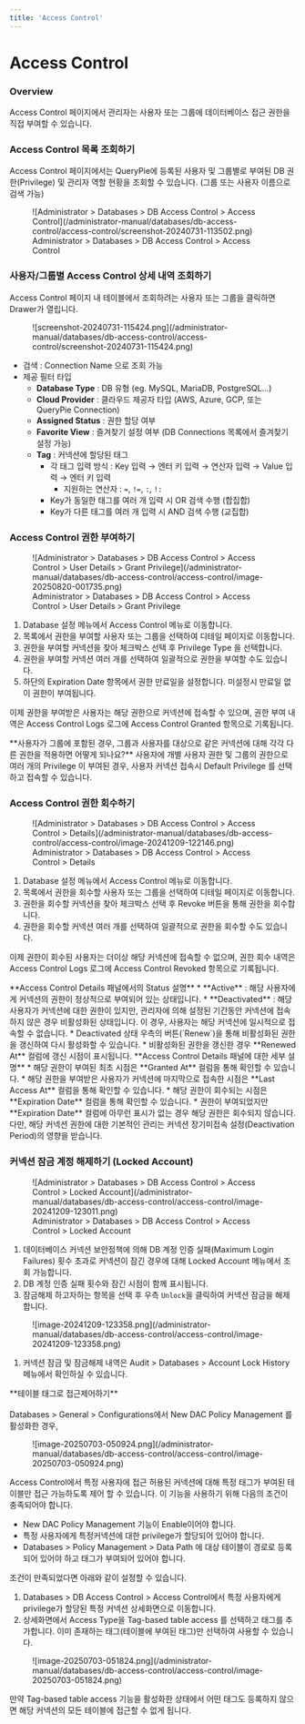 ```yaml
---
title: 'Access Control'
---
```



# Access Control

### Overview

Access Control 페이지에서 관리자는 사용자 또는 그룹에 데이터베이스 접근 권한을 직접 부여할 수 있습니다.


### Access Control 목록 조회하기

Access Control 페이지에서는 QueryPie에 등록된 사용자 및 그룹별로 부여된 DB 권한(Privilege) 및 관리자 역할 현황을 조회할 수 있습니다. (그룹 또는 사용자 이름으로 검색 가능)

<figure data-layout="center" data-align="center">
![Administrator &gt; Databases &gt; DB Access Control &gt; Access Control](/administrator-manual/databases/db-access-control/access-control/screenshot-20240731-113502.png)
<figcaption>
Administrator &gt; Databases &gt; DB Access Control &gt; Access Control
</figcaption>
</figure>


### 사용자/그룹별 Access Control 상세 내역 조회하기

Access Control 페이지 내 테이블에서 조회하려는 사용자 또는 그룹을 클릭하면 Drawer가 열립니다.

<figure data-layout="center" data-align="center">
![screenshot-20240731-115424.png](/administrator-manual/databases/db-access-control/access-control/screenshot-20240731-115424.png)
</figure>

* 검색 : Connection Name 으로 조회 가능
* 제공 필터 타입
    *  **Database Type** : DB 유형 (eg. MySQL, MariaDB, PostgreSQL…)
    *  **Cloud Provider** : 클라우드 제공자 타입 (AWS, Azure, GCP, 또는 QueryPie Connection)
    *  **Assigned Status** : 권한 할당 여부
    *  **Favorite View** : 즐겨찾기 설정 여부 (DB Connections 목록에서 즐겨찾기 설정 가능)
    *  **Tag** : 커넥션에 할당된 태그
        * 각 태그 입력 방식 : Key 입력 → 엔터 키 입력 → 연산자 입력 → Value 입력 → 엔터 키 입력
            * 지원하는 연산자 : `=`, `!=`, `:`, `!:`
        * Key가 동일한 태그를 여러 개 입력 시 OR 검색 수행 (합집합)
        * Key가 다른 태그를 여러 개 입력 시 AND 검색 수행 (교집합)


### Access Control 권한 부여하기

<figure data-layout="center" data-align="center">
![Administrator &gt; Databases &gt; DB Access Control &gt; Access Control &gt; User Details &gt; Grant Privilege](/administrator-manual/databases/db-access-control/access-control/image-20250820-001735.png)
<figcaption>
Administrator &gt; Databases &gt; DB Access Control &gt; Access Control &gt; User Details &gt; Grant Privilege
</figcaption>
</figure>

1. Database 설정 메뉴에서 Access Control 메뉴로 이동합니다.
2. 목록에서 권한을 부여할 사용자 또는 그룹을 선택하여 디테일 페이지로 이동합니다.
3. 권한을 부여할 커넥션을 찾아 체크박스 선택 후 Privilege Type 을 선택합니다. 
4. 권한을 부여할 커넥션 여러 개를 선택하여 일괄적으로 권한을 부여할 수도 있습니다. 
5. 하단의 Expiration Date 항목에서 권한 만료일을 설정합니다. 미설정시 만료일 없이 권한이 부여됩니다. 

이제 권한을 부여받은 사용자는 해당 권한으로 커넥션에 접속할 수 있으며, 권한 부여 내역은 Access Control Logs 로그에 Access Control Granted 항목으로 기록됩니다.

<Callout type="info">
**사용자가 그룹에 포함된 경우, 그룹과 사용자를 대상으로 같은 커넥션에 대해 각각 다른 권한을 적용하면 어떻게 되나요?**
사용자에 개별 사용자 권한 및 그룹의 권한으로 여러 개의 Privilege 이 부여된 경우, 사용자 커넥션 접속시 Default Privilege 를 선택하고 접속할 수 있습니다.
</Callout>


### Access Control 권한 회수하기

<figure data-layout="center" data-align="center">
![Administrator &gt; Databases &gt; DB Access Control &gt; Access Control &gt; Details](/administrator-manual/databases/db-access-control/access-control/image-20241209-122146.png)
<figcaption>
Administrator &gt; Databases &gt; DB Access Control &gt; Access Control &gt; Details
</figcaption>
</figure>

1. Database 설정 메뉴에서 Access Control 메뉴로 이동합니다.
2. 목록에서 권한을 회수할 사용자 또는 그룹을 선택하여 디테일 페이지로 이동합니다.
3. 권한을 회수할 커넥션을 찾아 체크박스 선택 후 Revoke 버튼을 통해 권한을 회수합니다.
4. 권한을 회수할 커넥션 여러 개를 선택하여 일괄적으로 권한을 회수할 수도 있습니다.

이제 권한이 회수된 사용자는 더이상 해당 커넥션에 접속할 수 없으며, 권한 회수 내역은 Access Control Logs 로그에 Access Control Revoked 항목으로 기록됩니다.


<Callout type="important">
**Access Control Details 패널에서의 Status 설명**
*  **Active**  : 해당 사용자에게 커넥션의 권한이 정상적으로 부여되어 있는 상태입니다.
*  **Deactivated**  : 해당 사용자가 커넥션에 대한 권한이 있지만, 관리자에 의해 설정된 기간동안 커넥션에 접속하지 않은 경우 비활성화된 상태입니다. 이 경우, 사용자는 해당 커넥션에 일시적으로 접속할 수 없습니다. 
* Deactivated 상태 우측의 버튼(`Renew`)을 통해 비활성화된 권한을 갱신하여 다시 활성화할 수 있습니다.
* 비활성화된 권한을 갱신한 경우  **Renewed At**  컬럼에 갱신 시점이 표시됩니다.
</Callout>

<Callout type="important">
**Access Control Details 패널에 대한 세부 설명**
* 해당 권한이 부여된 최초 시점은  **Granted At**  컬럼을 통해 확인할 수 있습니다.
* 해당 권한을 부여받은 사용자가 커넥션에 마지막으로 접속한 시점은  **Last Access At**  컬럼을 통해 확인할 수 있습니다.
* 해당 권한이 회수되는 시점은  **Expiration Date**  컬럼을 통해 확인할 수 있습니다.
* 권한이 부여되었지만  **Expiration Date**  컬럼에 아무런 표시가 없는 경우 해당 권한은 회수되지 않습니다. 다만, 해당 커넥션 권한에 대한 기본적인 관리는 커넥션 장기미접속 설정(Deactivation Period)의 영향을 받습니다.
</Callout>


### 커넥션 잠금 계정 해제하기 (Locked Account)

<figure data-layout="center" data-align="center">
![Administrator &gt; Databases &gt; DB Access Control &gt; Access Control &gt; Locked Account](/administrator-manual/databases/db-access-control/access-control/image-20241209-123011.png)
<figcaption>
Administrator &gt; Databases &gt; DB Access Control &gt; Access Control &gt; Locked Account
</figcaption>
</figure>

1. 데이터베이스 커넥션 보안정책에 의해 DB 계정 인증 실패(Maximum Login Failures) 횟수 초과로 커넥션이 잠긴 경우에 대해 Locked Account 메뉴에서 조회 가능합니다.
2. DB 계정 인증 실패 횟수와 잠긴 시점이 함께 표시됩니다.
3. 잠금해제 하고자하는 항목을 선택 후 우측 `Unlock`을 클릭하여 커넥션 잠금을 해제합니다.

<figure data-layout="center" data-align="center">
![image-20241209-123358.png](/administrator-manual/databases/db-access-control/access-control/image-20241209-123358.png)
</figure>

1. 커넥션 잠금 및 잠금해제 내역은 Audit &gt; Databases &gt; Account Lock History 메뉴에서 확인하실 수 있습니다. 


<Callout type="info">
**테이블 태그로 접근제어하기** <br/><br/>Databases &gt; General &gt; Configurations에서 New DAC Policy Management 를 활성화한 경우,

<figure data-layout="center" data-align="center">
![image-20250703-050924.png](/administrator-manual/databases/db-access-control/access-control/image-20250703-050924.png)
</figure>

Access Control에서 특정 사용자에 접근 허용된 커넥션에 대해 특정 태그가 부여된 테이블만 접근 가능하도록 제어 할 수 있습니다. 이 기능을 사용하기 위해 다음의 조건이 충족되어야 합니다.

* New DAC Policy Management 기능이 Enable이어야 합니다.
* 특정 사용자에게 특정커넥션에 대한 privilege가 할당되어 있어야 합니다.
* Databases &gt; Policy Management &gt; Data Path 에 대상 테이블이 경로로 등록되어 있어야 하고 태그가 부여되어 있어야 합니다.

조건이 만족되었다면 아래와 같이 설정할 수 있습니다.

1. Databases &gt; DB Access Control &gt; Access Control에서 특정 사용자에게 privilege가 할당된 특정 커넥션 상세화면으로 이동합니다.
2. 상세화면에서 Access Type을 Tag-based table access 를 선택하고 태그를 추가합니다. 이미 존재하는 태그(테이블에 부여된 태그)만 선택하여 사용할 수 있습니다.

<figure data-layout="center" data-align="center">
![image-20250703-051824.png](/administrator-manual/databases/db-access-control/access-control/image-20250703-051824.png)
</figure>

만약 Tag-based table access 기능을 활성화한 상태에서 어떤 태그도 등록하지 않으면 해당 커넥션의 모든 테이블에 접근할 수 없게 됩니다.<br/>
</Callout>

